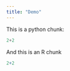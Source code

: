 ```yaml
---
title: "Demo"
---
```


This is a python chunk:

```python
2+2
```

And this is an R chunk

```r
2+2
```
